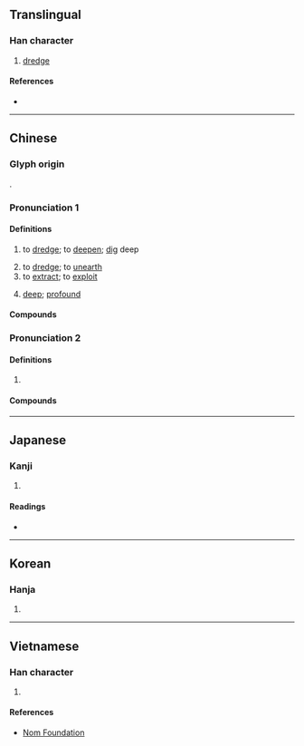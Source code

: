 {{also|濬}}
{{character info}}
==Translingual==

===Han character===
{{Han char|rn=85|rad=水|as=07|sn=10|four=33147|canj=EICE|ids=⿰氵夋}}

# [[dredge]]

====References====
* {{Han ref|kx=0623.230|dkj=17460|dj=1021.120|hdz=31636.100|uh=6D5A|ud=27994|bh=AF43|bd=44867}}

----

==Chinese==
{{zh-forms}}

===Glyph origin===
{{Han etym}}
{{Han compound|水|夋|ls=psc|c1=s|c2=p|t1=water}}.

===Pronunciation 1===
{{zh-pron
|m=jùn
|m-s=
|c=zeon3
|c-t=
|g=
|h=pfs=
|j=
|md=
|mn=
|mn-t=
|w=
|x=
|mc=y
|oc=y
|ma=
|cat=v,adj
}}

====Definitions====
{{zh-hanzi}}

# {{zh-alt-lb|濬}} to [[dredge]]; to [[deepen]]; [[dig]] deep {{gl|a waterway, well, etc.}}
# to [[dredge]]; to [[unearth]]
# to [[extract]]; to [[exploit]]
# {{zh-alt-lb|濬}} [[deep]]; [[profound]]

====Compounds====
{{zh-der|疏浚|浚利|浚財|浚渠}}

===Pronunciation 2===
{{zh-pron
|m=xùn
|c=seon3
|mc=y
|oc=
|cat=pn
}}

====Definitions====
{{zh-hanzi}}

# {{zh-used2|p}}

====Compounds====
{{zh-der|浚縣}}

----

==Japanese==

===Kanji===
{{ja-kanji|grade=|rs=水07}}

# {{rfdef|ja|sort=水07}}

====Readings====
* {{ja-readings
|goon=しゅん
|kanon=しゅん
|kun=さら-う, さら-える}}

----

==Korean==

===Hanja===
{{ko-hanja|hangeul=준|eumhun=|rv=jun|mr=chun|y=cwun}}

# {{rfdef|ko|sort=水07}}

----

==Vietnamese==

===Han character===
{{vi-readings|rs=水07|reading=tuấn}}

# {{rfdef|vi|sort=水07}}

====References====
* [http://nomfoundation.org/common/nom_details.php?codepoint=6d5a Nom Foundation]